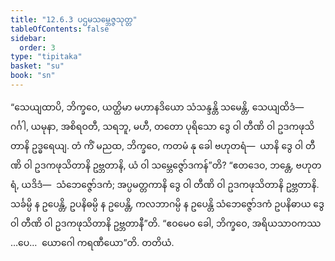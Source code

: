 ```yaml
---
title: "12.6.3 ပဌမသမ္ဘေဇ္ဇသုတ္တ"
tableOfContents: false
sidebar:
  order: 3
type: "tipitaka"
basket: "su"
book: "sn"
---
```



<DynamicBreadcrumb />

<Division number="1123" book="sn" e="ch" v="18" p="447">

<Paragraph number="2413" book="sn">
“သေယျထာပိ, ဘိက္ခဝေ, ယတ္ထိမာ မဟာနဒိယော သံသန္ဒန္တိ သမေန္တိ, သေယျထိဒံ—  ဂင်္ဂါ, ယမုနာ, အစိရဝတီ, သရဘူ, မဟီ, တတော ပုရိသော ဒွေ ဝါ တီဏိ ဝါ ဥဒကဖုသိတာနိ ဥဒ္ဓရေယျ. တံ ကိံ မညထ, ဘိက္ခဝေ, ကတမံ နု ခေါ ဗဟုတရံ—  ယာနိ ဒွေ ဝါ တီဏိ ဝါ ဥဒကဖုသိတာနိ ဥဗ္ဘတာနိ, ယံ ဝါ သမ္ဘေဇ္ဇော်ဒကန်”တိ? “ဧတဒေဝ, ဘန္တေ, ဗဟုတရံ, ယဒိဒံ—  သံဘေဇ္ဇော်ဒကံ; အပ္ပမတ္တကာနိ ဒွေ ဝါ တီဏိ ဝါ ဥဒကဖုသိတာနိ ဥဗ္ဘတာနိ. သင်္ခမ္ပိ န ဥပေန္တိ, ဥပနိဓမ္ပိ န ဥပေန္တိ, ကလဘာဂမ္ပိ န ဥပေန္တိ သံဘေဇ္ဇော်ဒကံ ဥပနိဓာယ ဒွေ ဝါ တီဏိ ဝါ ဥဒကဖုသိတာနိ ဥဗ္ဘတာနီ”တိ. “ဧဝမေဝ ခေါ, ဘိက္ခဝေ, အရိယသာဝကဿ …ပေ…  ယောဂေါ ကရဏီယော”တိ.

</Paragraph>
</Division>

<Paragraph number="2414" type="center" book="sn">
တတိယံ.
</Paragraph>